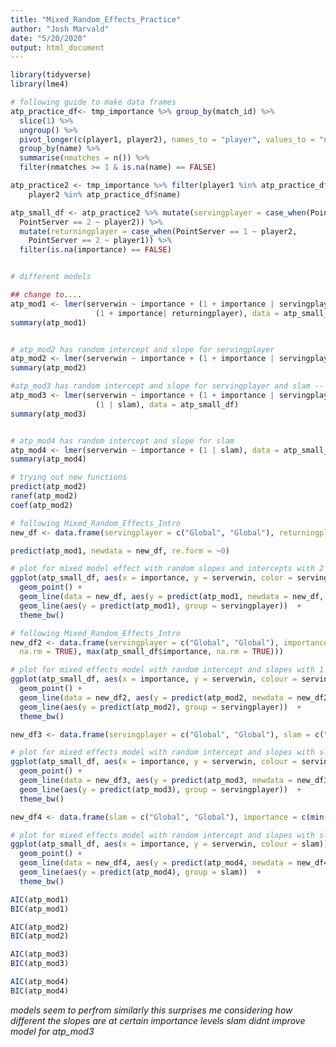 ```yaml
---
title: "Mixed_Random_Effects_Practice"
author: "Josh Marvald"
date: "5/20/2020"
output: html_document
---
```


```r
library(tidyverse)
library(lme4)
```

```r
# following guide to make data frames
atp_practice_df<- tmp_importance %>% group_by(match_id) %>%
  slice(1) %>%
  ungroup() %>%
  pivot_longer(c(player1, player2), names_to = "player", values_to = "name") %>%
  group_by(name) %>%
  summarise(nmatches = n()) %>%
  filter(nmatches >= 1 & is.na(name) == FALSE)

atp_practice2 <- tmp_importance %>% filter(player1 %in% atp_practice_df$name &
    player2 %in% atp_practice_df$name)

atp_small_df <- atp_practice2 %>% mutate(servingplayer = case_when(PointServer == 1 ~ player1,
  PointServer == 2 ~ player2)) %>%
  mutate(returningplayer = case_when(PointServer == 1 ~ player2,
    PointServer == 2 ~ player1)) %>%
  filter(is.na(importance) == FALSE)



```


```r
# different models 

## change to....
atp_mod1 <- lmer(serverwin ~ importance + (1 + importance | servingplayer) + 
                   (1 + importance| returningplayer), data = atp_small_df)
summary(atp_mod1)


# atp_mod2 has random intercept and slope for servingplayer
atp_mod2 <- lmer(serverwin ~ importance + (1 + importance | servingplayer), data = atp_small_df)
summary(atp_mod2)

#atp_mod3 has random intercept and slope for servingplayer and slam -- maybe surface improves model
atp_mod3 <- lmer(serverwin ~ importance + (1 + importance | servingplayer) +
                   (1 | slam), data = atp_small_df)
summary(atp_mod3)


# atp_mod4 has random intercept and slope for slam
atp_mod4 <- lmer(serverwin ~ importance + (1 | slam), data = atp_small_df)
summary(atp_mod4)
```


```r
# trying out new functions
predict(atp_mod2)
ranef(atp_mod2)
coef(atp_mod2)
```


```r
# following Mixed_Random_Effects_Intro 
new_df <- data.frame(servingplayer = c("Global", "Global"), returningplayer = c("Global", "Global"), importance = c(min(atp_small_df$importance, na.rm = TRUE), max(atp_small_df$importance, na.rm = TRUE)))

predict(atp_mod1, newdata = new_df, re.form = ~0)

# plot for mixed model effect with random slopes and intercepts with 2 random effects
ggplot(atp_small_df, aes(x = importance, y = serverwin, color = servingplayer)) +
  geom_point() +
  geom_line(data = new_df, aes(y = predict(atp_mod1, newdata = new_df, re.form = ~0)), size = 2) + 
  geom_line(aes(y = predict(atp_mod1), group = servingplayer))  +
  theme_bw() 
```



```r
# following Mixed_Random_Effects_Intro 
new_df2 <- data.frame(servingplayer = c("Global", "Global"), importance = c(min(atp_small_df$importance,
  na.rm = TRUE), max(atp_small_df$importance, na.rm = TRUE)))

# plot for mixed effects model with random intercept and slopes with 1 random effect
ggplot(atp_small_df, aes(x = importance, y = serverwin, colour = servingplayer)) +
  geom_point() +
  geom_line(data = new_df2, aes(y = predict(atp_mod2, newdata = new_df2, re.form = ~0)), size = 2)  + 
  geom_line(aes(y = predict(atp_mod2), group = servingplayer))  +
  theme_bw() 
```


```r
new_df3 <- data.frame(servingplayer = c("Global", "Global"), slam = c("Global", "Global"), importance = c(min(atp_small_df$importance, na.rm = TRUE), max(atp_small_df$importance, na.rm = TRUE)))

# plot for mixed effects model with random intercept and slopes with slam and servingplayer
ggplot(atp_small_df, aes(x = importance, y = serverwin, colour = servingplayer)) +
  geom_point() +
  geom_line(data = new_df3, aes(y = predict(atp_mod3, newdata = new_df3, re.form = ~0)), size = 2)  + 
  geom_line(aes(y = predict(atp_mod3), group = servingplayer))  +
  theme_bw() 
```


```r
new_df4 <- data.frame(slam = c("Global", "Global"), importance = c(min(atp_small_df$importance, na.rm = TRUE), max(atp_small_df$importance, na.rm = TRUE)))

# plot for mixed effects model with random intercept and slopes with slam 
ggplot(atp_small_df, aes(x = importance, y = serverwin, colour = slam)) +
  geom_point() +
  geom_line(data = new_df4, aes(y = predict(atp_mod4, newdata = new_df4, re.form = ~0)), size = 2)  + 
  geom_line(aes(y = predict(atp_mod4), group = slam))  +
  theme_bw() 
```


```r

AIC(atp_mod1)
BIC(atp_mod1)

AIC(atp_mod2)
BIC(atp_mod2)

AIC(atp_mod3)
BIC(atp_mod3)

AIC(atp_mod4)
BIC(atp_mod4)
```
*models seem to perfrom similarly*
*this surprises me considering how different the slopes are at certain importance levels*
*slam didnt improve model for atp_mod3*

<!-- I think you might get different results here after getting rid of those singularity problems -->







